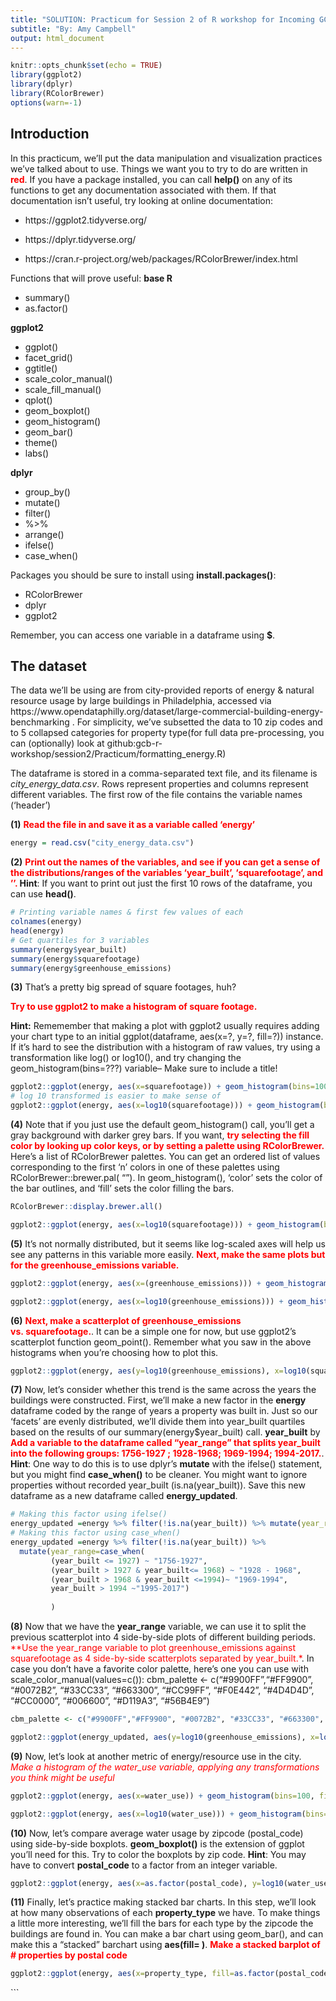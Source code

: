 ```yaml
---
title: "SOLUTION: Practicum for Session 2 of R workshop for Incoming GCB Students (2019)"
subtitle: "By: Amy Campbell"
output: html_document
---
```


```r
knitr::opts_chunk$set(echo = TRUE)
library(ggplot2)
library(dplyr)
library(RColorBrewer)
options(warn=-1)

```

## Introduction
In this practicum, we'll put the data manipulation and visualization practices we've talked about to use. Things we want you to try to do are written in <span style="color:red">**red**</span>. If you have a package installed, you can call **help()** on any of its functions to get any documentation associated with them. If that documentation isn't useful, try looking at online documentation: 

  * https://ggplot2.tidyverse.org/

  * https://dplyr.tidyverse.org/

  * https://cran.r-project.org/web/packages/RColorBrewer/index.html


Functions that will prove useful:
**base R **

  * summary()
  * as.factor()
  
**ggplot2**

  * ggplot()
  * facet_grid()
  * ggtitle()
  * scale_color_manual()
  * scale_fill_manual()
  * qplot()
  * geom_boxplot()
  * geom_histogram()
  * geom_bar()
  * theme()
  * labs()
  
**dplyr**

  * group_by()
  * mutate()
  * filter()
  * %>% 
  * arrange()
  * ifelse()
  * case_when()

Packages you should be sure to install using **install.packages()**:

  * RColorBrewer
  * dplyr
  * ggplot2

Remember, you can access one variable in a dataframe using **$**. 

## The dataset

The data we'll be using are from city-provided reports of energy & natural resource usage by large buildings in Philadelphia, accessed via https://www.opendataphilly.org/dataset/large-commercial-building-energy-benchmarking . For simplicity, we've subsetted the data to 10 zip codes and to 5 collapsed categories for property type(for full data pre-processing, you can (optionally) look at github:gcb-r-workshop/session2/Practicum/formatting_energy.R) 

The dataframe is stored in a comma-separated text file, and its filename is *city_energy_data.csv*. Rows represent properties and columns represent different variables. The first row of the file contains the variable names ('header')

**(1)** <span style="color:red">**Read the file in and save it as a variable called 'energy'**</span>
```r
energy = read.csv("city_energy_data.csv")
```

**(2)** <span style="color:red">**Print out the names of the variables, and see if you can get a sense of the distributions/ranges of the variables 'year_built', 'squarefootage', and ''. **</span> **Hint**: If you want to print out just the first 10 rows of the dataframe, you can use **head(<dataframe>)**.


```r
# Printing variable names & first few values of each
colnames(energy)
head(energy)
# Get quartiles for 3 variables
summary(energy$year_built)
summary(energy$squarefootage)
summary(energy$greenhouse_emissions)
```

**(3)** That's a pretty big spread of square footages, huh? 

<span style="color:red">**Try to use ggplot2 to make a histogram of square footage. **</span>

 **Hint:** Rememember that making a plot with ggplot2 usually requires adding your chart type to an initial ggplot(dataframe, aes(x=?, y=?, fill=?)) instance. If it's hard to see the distribution with a histogram of raw values, try using a transformation like log() or log10(), and try changing the geom_histogram(bins=???) variable-- Make sure to include a title! 
```r

ggplot2::ggplot(energy, aes(x=squarefootage)) + geom_histogram(bins=100) 
# log 10 transformed is easier to make sense of
ggplot2::ggplot(energy, aes(x=log10(squarefootage))) + geom_histogram(bins=100) + ggtitle("Histogram of Log-transformed Building Square Footage") + xlab("")

```

**(4)** Note that if you just use the default geom_histogram() call, you'll get a gray background with darker grey bars. If you want, <span style="color:red">**try selecting the fill color by looking up color keys, or by setting a palette using RColorBrewer. **</span>  Here's a list of RColorBrewer palettes. You can get an ordered list of values corresponding to the first 'n' colors in one of these palettes using RColorBrewer::brewer.pal( "<palette_name>"). In geom_histogram(), 'color' sets the color of the bar outlines, and 'fill' sets the color filling the bars. 

```r
RColorBrewer::display.brewer.all()
```
```r
ggplot2::ggplot(energy, aes(x=log10(squarefootage))) + geom_histogram(bins=100, fill=RColorBrewer::brewer.pal(3, "Dark2")[2], color="black") + ggtitle("Histogram of Log-transformed Building Square Footage") + scale_fill_brewer(palette="Dark2")+ theme(plot.title = element_text(size=14, face="bold"))
```


**(5)** It's not normally distributed, but it seems like log-scaled axes will help us see any patterns in this variable more easily. <span style="color:red">**Next, make the same plots but for the greenhouse_emissions variable.**</span>
```r

ggplot2::ggplot(energy, aes(x=(greenhouse_emissions))) + geom_histogram(bins=100, fill=RColorBrewer::brewer.pal(3, "Set1")[3], color="black") + ggtitle("Histogram of  Greenhouse Gas Emissions") + scale_fill_brewer(palette="Set1")+ theme(plot.title = element_text(size=14, face="bold"))

ggplot2::ggplot(energy, aes(x=log10(greenhouse_emissions))) + geom_histogram(bins=100, fill=RColorBrewer::brewer.pal(3, "Set1")[3], color="black") + ggtitle("Histogram of Log-transformed Greenhouse Gas Emissions") + scale_fill_brewer(palette="Set2")+ theme(plot.title = element_text(size=14, face="bold"))
```

 **(6)** <span style="color:red">**Next, make a scatterplot of greenhouse_emissions vs. squarefootage.**</span>. It can be a simple one for now, but use ggplot2's scatterplot function geom_point(). Remember what you saw in the above histograms when you're choosing how to plot this. 

```r
ggplot2::ggplot(energy, aes(y=log10(greenhouse_emissions), x=log10(squarefootage))) + geom_point() + xlab("Log10-transformed Square Footage") + ylab("Log10-transformed Greenhouse Emissions") + ggtitle("Greenhouse Emissions & Building Square Footage") + theme(plot.title = element_text(size=14, face="bold"))
```

**(7)** Now, let's consider whether this trend is the same across the years the buildings were constructed. First, we'll make a new factor in the **energy** dataframe coded by the range of years a property was built in. Just so our 'facets' are evenly distributed, we'll divide them into year_built quartiles based on the results of our summary(energy$year_built) call.  **year_built** by  <span style="color:red">**Add a variable to the dataframe called "year_range" that splits year_built into the following groups: 1756-1927 ; 1928-1968; 1969-1994; 1994-2017.**</span>. **Hint**: One way to do this is to use dplyr's **mutate** with the ifelse() statement, but you might find **case_when()** to be cleaner. You might want to ignore properties without recorded year_built (is.na(year_built)). Save this new dataframe as a new dataframe called **energy_updated**. 

```r
# Making this factor using ifelse()
energy_updated =energy %>% filter(!is.na(year_built)) %>% mutate(year_range=(ifelse(year_built<=1927, "1756-1927", ifelse(year_built> 1927 & year_built<= 1968,"1928 - 1968", ifelse(year_built > 1968 & year_built <=1994, "1969-1994", "1995-2017")))))
# Making this factor using case_when() 
energy_updated =energy %>% filter(!is.na(year_built)) %>%
  mutate(year_range=case_when(
         (year_built <= 1927) ~ "1756-1927", 
         (year_built > 1927 & year_built<= 1968) ~ "1928 - 1968",
         (year_built > 1968 & year_built <=1994)~ "1969-1994", 
         year_built > 1994 ~"1995-2017")
         
         )
```

**(8)** Now that we have the **year_range** variable, we can use it to split the previous scatterplot into 4 side-by-side plots of different building periods. <span style="color:red">**Use the year_range variable to plot greenhouse_emissions against squarefootage as 4 side-by-side scatterplots separated by year_built.*</span>. In case you don't have a favorite color palette, here's one you can use with scale_color_manual(values=c()): cbm_palette <- c("#9900FF","#FF9900", "#0072B2", "#33CC33", "#663300", "#CC99FF", "#F0E442", "#4D4D4D", "#CC0000", "#006600", "#D119A3", "#56B4E9")

```r

cbm_palette <- c("#9900FF","#FF9900", "#0072B2", "#33CC33", "#663300", "#CC99FF", "#F0E442", "#4D4D4D", "#CC0000", "#006600", "#D119A3", "#56B4E9")

ggplot2::ggplot(energy_updated, aes(y=log10(greenhouse_emissions), x=log10(squarefootage), color=as.factor(property_type))) + geom_point() + xlab("Log10-transformed Square Footage") + ylab("Log10-transformed Greenhouse Emissions") + ggtitle("Greenhouse Emissions & Building Square Footage") + theme(plot.title = element_text(size=14, face="bold")) + scale_color_manual(values=cbm_palette) + facet_grid(.~year_range) +labs(fill="Property Type")
```

**(9)** Now, let's look at another metric of energy/resource use in the city. <span style="color:red">*Make a histogram of the water_use variable, applying any transformations you think might be useful* </span>

```r
ggplot2::ggplot(energy, aes(x=water_use)) + geom_histogram(bins=100, fill=RColorBrewer::brewer.pal(3, "Set1")[2], color="black") + ggtitle("Histogram of water use") + scale_fill_brewer(palette="Set1")+ theme(plot.title = element_text(size=14, face="bold"))

ggplot2::ggplot(energy, aes(x=log10(water_use))) + geom_histogram(bins=100, fill=RColorBrewer::brewer.pal(3, "Set1")[2], color="black") + ggtitle("Histogram of water use(log10-transformed)") + scale_fill_brewer(palette="Set1")+ theme(plot.title = element_text(size=14, face="bold")) + xlab("Log-10-transformed Water Usage")
```

**(10)** Now, let's compare average water usage by zipcode (postal_code) using side-by-side boxplots. **geom_boxplot()** is the extension of ggplot you'll need for this. Try to color the boxplots by zip code. **Hint**: You may have to convert **postal_code** to a factor from an integer variable. 

```r
ggplot2::ggplot(energy, aes(x=as.factor(postal_code), y=log10(water_use), color=as.factor(postal_code))) + geom_boxplot() + ggtitle("Log-transformed Water Use By Zipcode") + scale_fill_brewer(palette="Set1")+ theme(plot.title = element_text(size=14, face="bold")) + xlab("Postal Code") + labs(fill="Postal Code") + ylab("Log-10-Transformed Water Usage")

```

**(11)** Finally, let's practice making stacked bar charts. In this step, we'll look at how many observations of each **property_type** we have. To make things a little more interesting, we'll fill the bars for each type by the zipcode the buildings are found in. You can make a bar chart using geom_bar(), and can make this a "stacked" barchart using  **aes(fill= <variable_to_fill_by>)**. <span style="color:red">**Make a stacked barplot of # properties by postal code**

```r
ggplot2::ggplot(energy, aes(x=property_type, fill=as.factor(postal_code))) + geom_bar() + ggtitle("# of Properties Per Category") + theme(plot.title = element_text(size=14, face="bold")) + xlab("Property Type")  + labs(fill = "Zip Code") + theme(axis.text.x = element_text(angle = 300))

```

```


